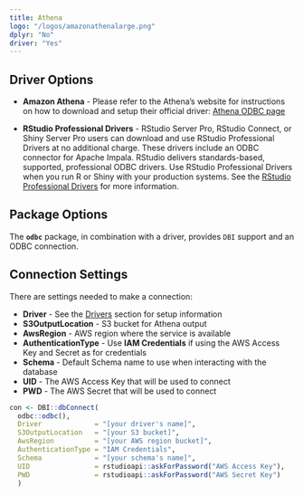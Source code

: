```yaml
---
title: Athena
logo: "/logos/amazonathenalarge.png"
dplyr: "No"
driver: "Yes"
---
```


## Driver Options

- **Amazon Athena** - Please refer to the Athena's website for instructions on how to download and setup their official driver: [Athena ODBC page](https://docs.aws.amazon.com/athena/latest/ug/connect-with-odbc.html)

- **RStudio Professional Drivers** - RStudio Server Pro, RStudio Connect, or Shiny Server Pro users can download and use RStudio Professional Drivers at no additional charge. These drivers include an ODBC connector for Apache Impala.  RStudio delivers standards-based, supported, professional ODBC drivers. Use RStudio Professional Drivers when you run R or Shiny with your production systems. See the [RStudio Professional Drivers](https://www.rstudio.com/products/drivers/) for more information. 

## Package Options

The **`odbc`** package, in combination with a driver, provides `DBI` support and an ODBC connection.

## Connection Settings

There are settings needed to make a connection:

  - **Driver** - See the [Drivers](/drivers) section for setup information 
  - **S3OutputLocation** - S3 bucket for Athena output
  - **AwsRegion** - AWS region where the service is available
  - **AuthenticationType** - Use **IAM Credentials** if using the AWS Access Key and Secret as for credentials
  - **Schema** - Default Schema name to use when interacting with the database
  - **UID** - The AWS Access Key that will be used to connect
  - **PWD** - The AWS Secret that will be used to connect

```r
con <- DBI::dbConnect(
  odbc::odbc(),
  Driver             = "[your driver's name]",
  S3OutputLocation   = "[your S3 bucket]",
  AwsRegion          = "[your AWS region bucket]",
  AuthenticationType = "IAM Credentials",
  Schema             = "[your schema's name]",
  UID                = rstudioapi::askForPassword("AWS Access Key"),
  PWD                = rstudioapi::askForPassword("AWS Secret Key")
  )
```




